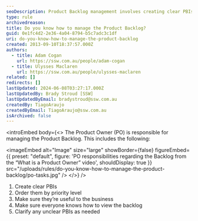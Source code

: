 ```yaml
---
seoDescription: Product Backlog management involves creating clear PBIs, prioritizing them, ensuring business value and making it accessible to all stakeholders.
type: rule
archivedreason:
title: Do you know how to manage the Product Backlog?
guid: 0e1fc4d2-2e36-4a04-8794-b5c7adc3c1df
uri: do-you-know-how-to-manage-the-product-backlog
created: 2013-09-10T18:37:57.000Z
authors:
  - title: Adam Cogan
    url: https://ssw.com.au/people/adam-cogan
  - title: Ulysses Maclaren
    url: https://ssw.com.au/people/ulysses-maclaren
related: []
redirects: []
lastUpdated: 2024-06-08T03:27:17.000Z
lastUpdatedBy: Brady Stroud [SSW]
lastUpdatedByEmail: bradystroud@ssw.com.au
createdBy: TiagoAraujo
createdByEmail: TiagoAraujo@ssw.com.au
isArchived: false
---
```


<introEmbed
  body={<>
The Product Owner (PO) is responsible for managing the Product Backlog. This includes the following:

<imageEmbed
  alt="Image"
  size="large"
  showBorder={false}
  figureEmbed={{
    preset: "default",
    figure: 'PO responsibilities regarding the Backlog from the        “What is a Product Owner” video',
    shouldDisplay: true
  }}
  src="/uploads/rules/do-you-know-how-to-manage-the-product-backlog/po-tasks.jpg"
/>
  </>}
/>
1. Create clear PBIs
2. Order them by priority level
3. Make sure they’re useful to the business
4. Make sure everyone knows how to view the backlog
5. Clarify any unclear PBIs as needed
